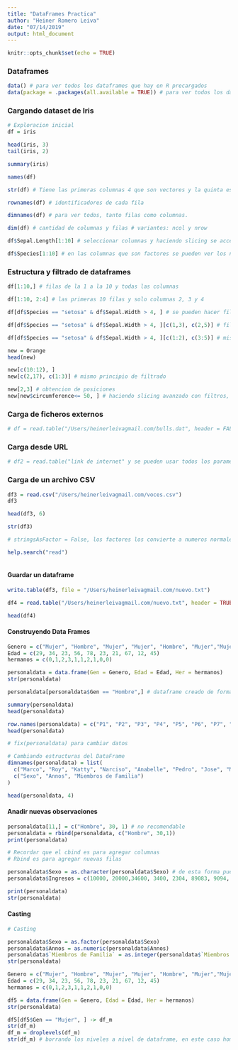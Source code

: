 ```yaml
---
title: "DataFrames Practica"
author: "Heiner Romero Leiva"
date: "07/14/2019"
output: html_document
---
```


```r
knitr::opts_chunk$set(echo = TRUE)
```
### Dataframes 
```r
data() # para ver todos los dataframes que hay en R precargados 
data(package = .packages(all.available = TRUE)) # para ver todos los dataframes de todas las bibliotecas de R. 

```

### Cargando dataset de Iris 

```r

# Exploracion inicial
df = iris

head(iris, 3)
tail(iris, 2)

summary(iris)

names(df)

str(df) # Tiene las primeras columnas 4 que son vectores y la quinta es un factor con tres niveles. 

rownames(df) # identificadores de cada fila 

dimnames(df) # para ver todos, tanto filas como columnas. 

dim(df) # cantidad de columnas y filas # variantes: ncol y nrow

df$Sepal.Length[1:10] # seleccionar columnas y haciendo slicing se acceden a los primeros 10 

df$Species[1:10] # en las columnas que son factores se pueden ver los niveles

```

### Estructura y filtrado de dataframes

```r
df[1:10,] # filas de la 1 a la 10 y todas las columnas

df[1:10, 2:4] # las primeras 10 filas y solo columnas 2, 3 y 4

df[df$Species == "setosa" & df$Sepal.Width > 4, ] # se pueden hacer filtros mediante consola

df[df$Species == "setosa" & df$Sepal.Width > 4, ][c(1,3), c(2,5)] # fila 1 y 3 de la columna 2 y 5. Recordar que primera se llaman a las filas y segundo a las columnas

df[df$Species == "setosa" & df$Sepal.Width > 4, ][c(1:2), c(3:5)] # mismo principio

new = Orange
head(new)

new[c(10:12), ]
new[c(2,17), c(1:3)] # mismo principio de filtrado

new[2,3] # obtencion de posiciones
new[new$circumference<= 50, ] # haciendo slicing avanzado con filtros, menor o igual a 50

```

### Carga de ficheros externos

```r
# df = read.table("/Users/heinerleivagmail.com/bulls.dat", header = FALSE, col.names = c("breed", "sale_price", "shoulder", "fat_free", "shoulder_price","sale_height"), sep = ",", dec = "." )
```
### Carga desde URL 

```r
# df2 = read.table("link de internet" y se pueden usar todos los parametros que ya utilice)

```

### Carga de un archivo CSV

```r
df3 = read.csv("/Users/heinerleivagmail.com/voces.csv")
df3

head(df3, 6)

str(df3)

# stringsAsFactor = False, los factores los convierte a numeros normales (dentr de la funcion read.table())

help.search("read")
  
```

#### Guardar un dataframe 

```r
write.table(df3, file = "/Users/heinerleivagmail.com/nuevo.txt")

df4 = read.table("/Users/heinerleivagmail.com/nuevo.txt", header = TRUE)

head(df4)
```
#### Construyendo Data Frames

```r
Genero = c("Mujer", "Hombre", "Mujer", "Mujer", "Hombre", "Mujer","Mujer", "Mujer", "Hombre", "Hombre")
Edad = c(29, 34, 23, 56, 78, 23, 21, 67, 12, 45)
hermanos = c(0,1,2,3,1,1,2,1,0,0)

personaldata = data.frame(Gen = Genero, Edad = Edad, Her = hermanos)
str(personaldata)

personaldata[personaldata$Gen == "Hombre",] # dataframe creado de forma correcta

summary(personaldata)
head(personaldata)

row.names(personaldata) = c("P1", "P2", "P3", "P4", "P5", "P6", "P7", "P8", "P9", "P10")
head(personaldata)

# fix(personaldata) para cambiar datos

# Cambiando estructuras del DataFrame
dimnames(personaldata) = list(
  c("Marco", "Roy", "Katty", "Narciso", "Anabelle", "Pedro", "Jose", "Moni", "Yari", "Kathe"),
  c("Sexo", "Annos", "Miembros de Familia")
)

head(personaldata, 4)

```
#### Anadir nuevas observaciones

```r
personaldata[11,] = c("Hombre", 30, 1) # no recomendable 
personaldata = rbind(personaldata, c("Hombre", 30,1))
print(personaldata)

# Recordar que el cbind es para agregar columnas
# Rbind es para agregar nuevas filas

personaldata$Sexo = as.character(personaldata$Sexo) # de esta forma puedo cambiar el factor a character -- Casting, cambiando tipo de dato 
personaldata$Ingresos = c(10000, 20000,34600, 3400, 2304, 89083, 9094, 67000, 89440, 87995, 89440, 84996) # agregando nueva columna de ingresos. 

print(personaldata)
str(personaldata)

```
#### Casting

```r
# Casting 

personaldata$Sexo = as.factor(personaldata$Sexo) 
personaldata$Annos = as.numeric(personaldata$Annos)
personaldata$`Miembros de Familia` = as.integer(personaldata$`Miembros de Familia`)
str(personaldata)

Genero = c("Mujer", "Hombre", "Mujer", "Mujer", "Hombre", "Mujer","Mujer", "Mujer", "Hombre", "Hombre")
Edad = c(29, 34, 23, 56, 78, 23, 21, 67, 12, 45)
hermanos = c(0,1,2,3,1,1,2,1,0,0)

df5 = data.frame(Gen = Genero, Edad = Edad, Her = hermanos)
str(personaldata)

df5[df5$Gen == "Mujer", ] -> df_m
str(df_m)
df_m = droplevels(df_m)
str(df_m) # borrando los niveles a nivel de dataframe, en este caso hombres. 

```
